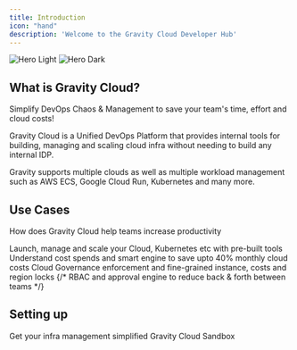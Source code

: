 ```yaml
---
title: Introduction
icon: "hand"
description: 'Welcome to the Gravity Cloud Developer Hub'
---
```


<img
  className="block dark:hidden"
  src="/images/readme.png"
  alt="Hero Light"
/>
<img
  className="hidden dark:block"
  src="/images/readme.png"
  alt="Hero Dark"
/>

## What is Gravity Cloud?

<Note>Simplify DevOps Chaos & Management to save your team's time, effort and cloud costs!</Note>

Gravity Cloud is a Unified DevOps Platform that provides internal tools for building, managing and scaling cloud infra without needing to build any internal IDP.

Gravity supports multiple clouds as well as multiple workload management such as AWS ECS, Google Cloud Run, Kubernetes and many more.

## Use Cases

How does Gravity Cloud help teams increase productivity

<CardGroup cols={2}>
  <Card
    title="DevOps"
    icon="code"
    href="/use-cases/devops"
  >
    Launch, manage and scale your Cloud, Kubernetes etc with pre-built tools
  </Card>
  <Card
    title="FinOps"
    icon="dollar-sign"
    href="/use-cases/finops"
  >
    Understand cost spends and smart engine to save upto 40% monthly cloud costs
  </Card>
  <Card
    title="Cloud Governance"
    icon="shield"
    href="/use-cases/governance"
  >
    Cloud Governance enforcement and fine-grained instance, costs and region locks
  </Card>
  {/* <Card
    title="Access Management"
    icon="users"
    href="https://mintlify.com/customers"
  >
    RBAC and approval engine to reduce back & forth between teams
  </Card> */}
</CardGroup>

## Setting up

<CardGroup cols={2}>
  <Card
    title="Get Started"
    icon="stars"
    href="/quickstart"
  >
    Get your infra management simplified
  </Card>
  <Card
    title="Demo playground"
    icon="hand-sparkles"
    href="https://mintlify.com/docs/development"
  >
    Gravity Cloud Sandbox
  </Card>
</CardGroup>
